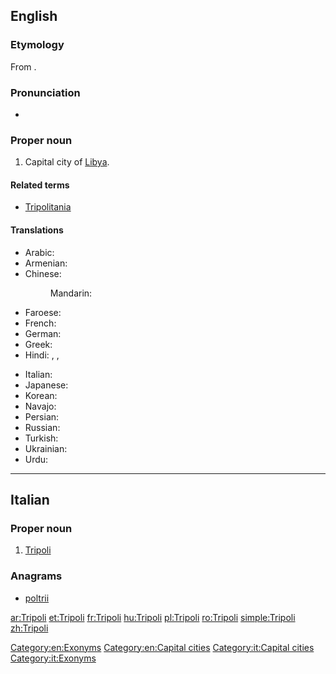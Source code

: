 {{also|tripoli}}
==English==
{{wikipedia}}

===Etymology===
From {{etyl|la|en}} {{term|Tripolis|lang=la}}.

===Pronunciation===
* {{IPA|/ˈtrɪpəli/}}

===Proper noun===
{{en-proper noun}}

# Capital city of [[Libya]].

====Related terms====
* [[Tripolitania]]

====Translations====
{{trans-top|capital of Libya}}
* Arabic: {{t-|ar|طرابلس|m|tr=Taraabulus}}
* Armenian: {{t|hy|Տրիպոլի|tr=Tripoli|sc=Armn}}
* Chinese:
*: Mandarin: {{t|cmn|的黎波里|tr=Dīlíbōlǐ|sc=Hani}}
* Faroese: {{t|fo|Tripolis}}
* French: {{t-|fr|Tripoli}}
* German: {{t+|de|Tripolis}}
* Greek: {{t|el|Τρίπολη|tr=Trípoli|sc=Grek}}
* Hindi: {{t|hi|त्रिपोली|f|tr=tripolī|sc=Deva}}, {{t|hi|ताराबूलस|tr=tārābūlas|sc=Deva}}, {{t|hi|तराबुलुस|tr=tarābulus|sc=Deva}}
{{trans-mid}}
* Italian: {{t-|it|Tripoli|f}}
* Japanese: {{t|ja|トリポリ|tr=Toripori}}
* Korean: {{t|ko|트리폴리|tr=Teuripolli|sc=Kore}}
* Navajo: {{tø|nv|Twípoli}}
* Persian: {{t|fa|طرابلس|tr=Tarâbolos|sc=fa-Arab}}
* Russian: {{t-|ru|Триполи|m|tr=Trípoli}} {{indeclinable}}
* Turkish: {{t|tr|Trablus}}
* Ukrainian: {{t|uk|Тріполі|m|tr=Trípoli|sc=Cyrl}}
* Urdu: {{t|ur|طرابلس|tr=tarābulus|sc=ur-Arab}}
{{trans-bottom}}

[[Category:en:Exonyms]]
[[Category:en:Capital cities]]

----

==Italian==

===Proper noun===
{{it-proper noun|g=f}}

# [[#English|Tripoli]]

===Anagrams===
* [[poltrii#Italian|poltrii]]

[[Category:it:Capital cities]]
[[Category:it:Exonyms]]

[[ar:Tripoli]]
[[et:Tripoli]]
[[fr:Tripoli]]
[[hu:Tripoli]]
[[pl:Tripoli]]
[[ro:Tripoli]]
[[simple:Tripoli]]
[[zh:Tripoli]]